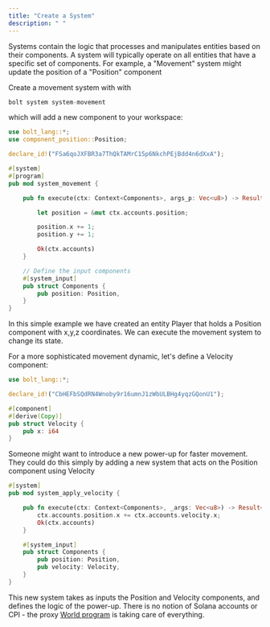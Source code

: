 ```yaml
---
title: "Create a System"
description: " "
---
```


Systems contain the logic that processes and manipulates entities based on their components. A system will typically operate on all entities that have a specific set of components. For example, a "Movement" system might update the position of a "Position" component

Create a movement system with with

```rust
bolt system system-movement
```

which will add a new component to your workspace:

```rust
use bolt_lang::*;
use component_position::Position;

declare_id!("FSa6qoJXFBR3a7ThQkTAMrC15p6NkchPEjBdd4n6dXxA");

#[system]
#[program]
pub mod system_movement {

    pub fn execute(ctx: Context<Components>, args_p: Vec<u8>) -> Result<Components> {

        let position = &mut ctx.accounts.position;

        position.x += 1;
        position.y += 1;

        Ok(ctx.accounts)
    }

    // Define the input components
    #[system_input]
    pub struct Components {
        pub position: Position,
    }
}

```

In this simple example we have created an entity Player that holds a Position component with x,y,z coordinates. We can execute the movement system to change its state.

For a more sophisticated movement dynamic, let's define a Velocity component:

```rust
use bolt_lang::*;

declare_id!("CbHEFbSQdRN4Wnoby9r16umnJ1zWbULBHg4yqzGQonU1");

#[component]
#[derive(Copy)]
pub struct Velocity {
    pub x: i64
}
```

Someone might want to introduce a new power-up for faster movement. They could do this simply by adding a new system that acts on the Position component using Velocity

```rust
#[system]
pub mod system_apply_velocity {

    pub fn execute(ctx: Context<Components>, _args: Vec<u8>) -> Result<Components> {
        ctx.accounts.position.x += ctx.accounts.velocity.x;
        Ok(ctx.accounts)
    }

    #[system_input]
    pub struct Components {
        pub position: Position,
        pub velocity: Velocity,
    }
}
```

This new system takes as inputs the Position and Velocity components, and defines the logic of the power-up. There is no notion of Solana accounts or CPI - the proxy [World program](https://github.com/magicblock-labs/bolt/tree/main/programs/world) is taking care of everything.
